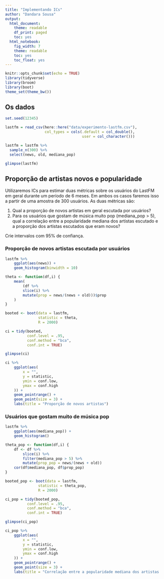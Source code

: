 ```yaml
---
title: "Implementando ICs"
author: "Dandara Sousa"
output:
  html_document:
    theme: readable
    df_print: paged
    toc: yes
  html_notebook:
    fig_width: 7
    theme: readable
    toc: yes
    toc_float: yes
---
```


```r
knitr::opts_chunk$set(echo = TRUE)
library(tidyverse)
library(broom)
library(boot)
theme_set(theme_bw())
```

## Os dados

```r
set.seed(12345)

lastfm = read_csv(here::here("data/experimento-lastfm.csv"), 
                  col_types = cols(.default = col_double(), 
                                   user = col_character()))

lastfm = lastfm %>% 
  sample_n(300) %>% 
  select(news, old, mediana_pop)

glimpse(lastfm)
```

## Proporção de artistas novos e popularidade

Utilizaremos ICs para estimar duas métricas sobre os usuários do LastFM em geral durante um período de 6 meses. Em ambos os casos faremos isso a partir de uma amostra de 300 usuários. As duas métricas são: 

1. Qual a proporção de novos artistas em geral escutada por usuários?
2. Para os usuários que gostam de música muito pop (mediana_pop > 5), qual a correlação entre a popularidade mediana dos artistas escutado e a proporção dos artistas escutados que eram novos? 

Crie intervalos com 95% de confiança.

### Proporção de novos artistas escutada por usuários

```r
lastfm %>%
    ggplot(aes(news)) +
    geom_histogram(binwidth = 10)
```

```r
theta <- function(df,i) {
    mean(
        (df %>%
        slice(i) %>%
        mutate(prop = news/(news + old)))$prop
    )
}

booted <- boot(data = lastfm, 
               statistic = theta, 
               R = 2000)

ci = tidy(booted, 
          conf.level = .95,
          conf.method = "bca",
          conf.int = TRUE)

glimpse(ci)
```

```r
ci %>%
    ggplot(aes(
        x = "",
        y = statistic,
        ymin = conf.low,
        ymax = conf.high
    )) +
    geom_pointrange() +
    geom_point(size = 3) + 
    labs(title = "Proporção de novos artistas")
```

### Usuários que gostam muito de música pop

```r
lastfm %>%
    ggplot(aes(mediana_pop)) +
    geom_histogram()
```

```r
theta_pop <- function(df,i) {
    df <- df %>%
        slice(i) %>%
        filter(mediana_pop > 5) %>%
        mutate(prop_pop = news/(news + old))
    cor(df$mediana_pop, df$prop_pop)
}

booted_pop <- boot(data = lastfm, 
               statistic = theta_pop, 
               R = 2000)

ci_pop = tidy(booted_pop, 
          conf.level = .95,
          conf.method = "bca",
          conf.int = TRUE)

glimpse(ci_pop)
```

```r
ci_pop %>%
    ggplot(aes(
        x = "",
        y = statistic,
        ymin = conf.low,
        ymax = conf.high
    )) +
    geom_pointrange() +
    geom_point(size = 3) + 
    labs(title = "Correlação entre a popularidade mediana dos artistas escutado e a proporção dos artistas escutados que eram novos")
```

